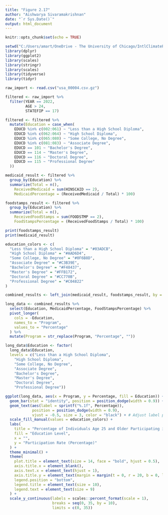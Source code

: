 ```yaml
---
title: "Figure 2.17"
author: "Aishwarya Sivaramakrishnan"
date: "`r Sys.Date()`"
output: html_document
---
```


```r
knitr::opts_chunk$set(echo = TRUE)
```

```r
setwd("C:/Users/amart/OneDrive - The University of Chicago/IntlClimatePolicy_PPHA39930/Assignments/CB_Graphs_Reproduction/GraphsToReplicate/Graph2_17") 
library(dplyr)
library(ggplot2)
library(scales)
library(stringr)
library(scales)
library(tidyverse)
library(tidyr)
```

```r
raw_import <- read.csv("usa_00004.csv.gz")
```

```r
filtered <- raw_import %>%
  filter(YEAR == 2022,
         AGE > 24,
         STATEFIP == 17)

filtered <- filtered %>%
  mutate(Education = case_when(
    EDUCD %in% c(002:061) ~ "Less than a High School Diploma",
    EDUCD %in% c(062:064) ~ "High School Diploma",
    EDUCD %in% c(065:080) ~ "Some College, No Degree",
    EDUCD %in% c(081:083) ~ "Associate Degree",
    EDUCD == 101 ~ "Bachelor's Degree",
    EDUCD == 114 ~ "Master's Degree",
    EDUCD == 116 ~ "Doctoral Degree",
    EDUCD == 115 ~ "Professional Degree"
  ))
```

```r
medicaid_result <- filtered %>%
  group_by(Education) %>%
  summarize(Total = n(),
    ReceivedMedicaid = sum(HINSCAID == 2),
    MedicaidPercentage = (ReceivedMedicaid / Total) * 100)

foodstamps_result <- filtered %>%
  group_by(Education) %>%
  summarize(Total = n(),
    ReceivedFoodStamps = sum(FOODSTMP == 2),
    FoodStampsPercentage = (ReceivedFoodStamps / Total) * 100)
```

```r
print(foodstamps_result)
print(medicaid_result)
```

```r
education_colors <- c(
  "Less than a High School Diploma" = "#03ADCB", 
  "High School Diploma" = "#AAD6D4", 
  "Some College, No Degree" = "#0F6B8D", 
  "Associate Degree" = "#C3B39E", 
  "Bachelor's Degree" = "#F48437", 
  "Master's Degree" = "#FFB172", 
  "Doctoral Degree" = "#CC770B",
  "Professional Degree" = "#C04822"
)
```

```r
combined_results <- left_join(medicaid_result, foodstamps_result, by = "Education")

long_data <- combined_results %>%
  select(Education, MedicaidPercentage, FoodStampsPercentage) %>%
  pivot_longer(
    cols = -Education,
    names_to = "Program",
    values_to = "Percentage"
  ) %>%
  mutate(Program = str_replace(Program, "Percentage", ""))

long_data$Education <- factor(
  long_data$Education,
  levels = c("Less than a High School Diploma",
    "High School Diploma",
    "Some College, No Degree",
    "Associate Degree",
    "Bachelor's Degree",
    "Master's Degree",
    "Doctoral Degree",
    "Professional Degree"))
```

```r
ggplot(long_data, aes(x = Program, y = Percentage, fill = Education)) +
  geom_bar(stat = "identity", position = position_dodge(width = 0.9)) +
  geom_text(aes(label = sprintf("%.1f", Percentage)), 
            position = position_dodge(width = 0.9), 
            vjust = -0.5, size = 3, color = "black") + # Adjust label position and appearance
  scale_fill_manual(values = education_colors) +
  labs(
    title = "Percentage of Individuals Age 25 and Older Participating in \nPublic Assistance Programs by Education Level in Illinois, 2022",
    fill = "Education Level",
    x = "",
    y = "Participation Rate (Percentage)"
  ) +
  theme_minimal() +
  theme(
    plot.title = element_text(size = 14, face = "bold", hjust = 0.5),
    axis.title.x = element_blank(),
    axis.text.x = element_text(hjust = 1),
    axis.title.y = element_text(margin = margin(t = 0, r = 20, b = 0, l = 0)),
    legend.position = "bottom",
    legend.title = element_text(size = 10),
    legend.text = element_text(size = 9)
  ) +
  scale_y_continuous(labels = scales::percent_format(scale = 1),
                     breaks = seq(0, 35, by = 10), 
                     limits = c(0, 35))
```


```r

```